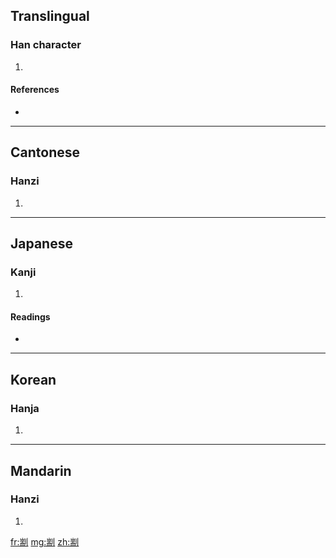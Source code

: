 ==Translingual==

===Han character===
{{Han char|rn=18|rad=刀|as=09|sn=11|four=2220<sub>0</sub>|canj=山月中弓 (UBLN)}}

# {{defn|Han|sort=刀09}}

====References====
* {{Han ref|kx=0142.170|dkj=02091|dj=0322.030|hdz=10348.070|uh=526C|ud=21100|bh=D46B|bd=54379}}

----

==Cantonese==

===Hanzi===
{{yue-hanzi|jyut=|y=dyun1}}

# {{defn|Cantonese|sort=刀09}}

----

==Japanese==

===Kanji===
{{ja-kanji|grade=|rs=刀09}}

# {{defn|Japanese|sort=刀09}} <!-- line may be deleted if/when POS headers are added -->

====Readings====
* {{ja-readings|on=[[たん]] (tan), [[せん]] (sen), [[せい]] (sei)|kun=[[たつ]] (tatsu), [[さばく]] (sabaku)}}

----

==Korean==

===Hanja===
{{ko-hanja|hangeul=단|rv=dan|mr=tan}}

# {{defn|Korean|sort=刀09}}

----

==Mandarin==

===Hanzi===
{{cmn-hanzi|pin=[[duān]] ([[duan1]])|wg=tuan<sup>1</sup>}}

# {{defn|Mandarin|sort=刀09}}

[[fr:剬]]
[[mg:剬]]
[[zh:剬]]